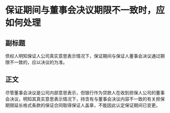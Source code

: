 # 保证期间与董事会决议期限不一致时，应如何处理
## 副标题
债权人明知保证人公司真实意思表示情况下，保证期间与保证人董事会决议通过期限不一致的，应以决议的为准。
## 正文
尽管董事会决议是公司内部意思表示，但银行作为贷款人在收到担保人公司的董事会决议，明知其真实意思表示情况下，持含有与董事会决议内容不一致的有关担保期限延长格式条款的保证合同取得保证人盖章，不能因此认定保证期间已变更。